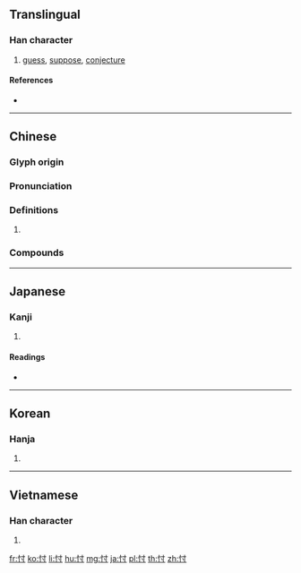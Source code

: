 {{character info/new}}
==Translingual==

===Han character===
{{Han char|rn=61|rad=心|as=03|sn=6|four=94000|canj=PDI|ids=⿰忄寸}}

# [[guess]], [[suppose]], [[conjecture]]

====References====
* {{Han ref|kx=0376.160|dkj=10326|dj=0703.020|hdz=42272.040|uh=5FD6|ud=24534|bh=A6A4|bd=42660}}

----

==Chinese==
{{zh-forms}}

===Glyph origin===
{{Han etym}}

===Pronunciation===
{{zh-pron
|m=cǔn
|c=cyun2
|mc=y
|oc=y
|cat=
}}

===Definitions===
{{zh-hanzi}}

# {{rfdef|zh}}

===Compounds===
{{su#bst:zh-der/new|p=cǔn}}

----

==Japanese==

===Kanji===
{{ja-kanji|grade=|rs=心03}}

# {{defn|lang=ja|sort=心03}}

====Readings====
* {{ja-readings|goon=[[そん]] (son)|kanon=[[そん]] (son)|kun=[[はかる]] (hakaru)}}

----

==Korean==

===Hanja===
{{ko-hanja|hangeul=촌|eumhun=[[헤아리다|헤아릴]]|rv=chon|mr=ch'on|y=chon|ehrv=hearil|ehmr=hearil|ehy=healil}}

# {{defn|lang=ko|sort=心03}}

----

==Vietnamese==

===Han character===
{{vi-readings|rs=心03|hanviet=thổn}}

# {{defn|lang=vi|sort=心03}}

[[fr:忖]]
[[ko:忖]]
[[li:忖]]
[[hu:忖]]
[[mg:忖]]
[[ja:忖]]
[[pl:忖]]
[[th:忖]]
[[zh:忖]]